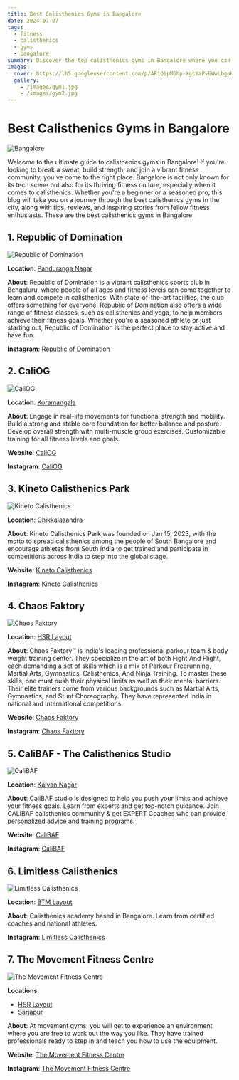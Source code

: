 ```yaml
---
title: Best Calisthenics Gyms in Bangalore
date: 2024-07-07
tags:
  - fitness
  - calisthenics
  - gyms
  - bangalore
summary: Discover the top calisthenics gyms in Bangalore where you can build strength and join a vibrant fitness community.
images:
  cover: https://lh5.googleusercontent.com/p/AF1QipM6hp-XgcYaPv6WwLbgoKbPLbb97j1fiTFnJxra=w408-h272-k-no
  gallery:
    - /images/gym1.jpg
    - /images/gym2.jpg
---
```


# Best Calisthenics Gyms in Bangalore

<div className="relative justify-center items-center h-[350px] mb-4 mt-10 border border-white/30">
  <Image
    src="https://images.unsplash.com/photo-1596796679119-7cf1a9e5448b?w=500&auto=format&fit=crop&q=60&ixlib=rb-4.0.3&ixid=M3wxMjA3fDB8MHxzZWFyY2h8NHx8YmFuZ2Fsb3JlfGVufDB8fDB8fHww"
    alt="Bangalore"
    className="h-[56] w-full object-cover"
    fill
  />
</div>

Welcome to the ultimate guide to calisthenics gyms in Bangalore! If you're looking to break a sweat, build strength, and join a vibrant fitness community, you've come to the right place. Bangalore is not only known for its tech scene but also for its thriving fitness culture, especially when it comes to calisthenics. Whether you're a beginner or a seasoned pro, this blog will take you on a journey through the best calisthenics gyms in the city, along with tips, reviews, and inspiring stories from fellow fitness enthusiasts. These are the best calisthenics gyms in Bangalore.

## 1. **Republic of Domination**

<div className="relative justify-center items-center h-[350px] mb-4 mt-10 border border-white/30">
  <Image
    src="https://lh5.googleusercontent.com/p/AF1QipM6hp-XgcYaPv6WwLbgoKbPLbb97j1fiTFnJxra=w408-h272-k-no"
    alt="Republic of Domination"
    className="h-[56] w-full object-cover"
    fill
  />
</div>

**Location**: [Panduranga Nagar](https://maps.app.goo.gl/xrakRk2YAnrX9HSd7)

**About**: Republic of Domination is a vibrant calisthenics sports club in Bengaluru, where people of all ages and fitness levels can come together to learn and compete in calisthenics. With state-of-the-art facilities, the club offers something for everyone. Republic of Domination also offers a wide range of fitness classes, such as calisthenics and yoga, to help members achieve their fitness goals. Whether you're a seasoned athlete or just starting out, Republic of Domination is the perfect place to stay active and have fun.

**Instagram**: [Republic of Domination](https://www.instagram.com/republic_of_domination)

## 2. **CaliOG**

<div className="relative justify-center items-center h-[350px] mb-4 mt-10 border border-white/30">
  <Image
    src="https://lh5.googleusercontent.com/p/AF1QipOE1oSZ0OkLAoE7j7tO1WTK5geJi3nN55jr-biM=w408-h612-k-no"
    alt="CaliOG"
    className="h-[56] w-full object-cover"
    fill
  />
</div>

**Location**: [Koramangala](https://maps.app.goo.gl/mWh2dhuqwqeWb4yM9)

**About**: Engage in real-life movements for functional strength and mobility. Build a strong and stable core foundation for better balance and posture. Develop overall strength with multi-muscle group exercises. Customizable training for all fitness levels and goals.

**Website**: [CaliOG](https://caliog.in/)

**Instagram**: [CaliOG](https://www.instagram.com/caliog.in)

## 3. **Kineto Calisthenics Park**

<div className="relative justify-center items-center h-[350px] mb-4 mt-10 border border-white/30">
  <Image
    src="https://lh5.googleusercontent.com/p/AF1QipNAGnxPJVsWM7iOqQeFuDBKwXVRLIuwYig3QZzK=w426-h240-k-no"
    alt="Kineto Calisthenics"
    className="h-[56] w-full object-cover"
    fill
  />
</div>

**Location**: [Chikkalasandra](https://maps.app.goo.gl/GiQzrUFAq5AuCoU17)

**About**: Kineto Calisthenics Park was founded on Jan 15, 2023, with the motto to spread calisthenics among the people of South Bangalore and encourage athletes from South India to get trained and participate in competitions across India to step into the global stage.

**Website**: [Kineto Calisthenics](http://www.kinetocalisthenics.com/)

**Instagram**: [Kineto Calisthenics](https://www.instagram.com/kineto_calisthenics/)

## 4. **Chaos Faktory**

<div className="relative justify-center items-center h-[350px] mb-4 mt-10 border border-white/30">
  <Image
    src="https://lh5.googleusercontent.com/p/AF1QipMSEbHmpMbdjuJ9PDGBqadMU9Kul4VdD6ul-sLb=w426-h240-k-no"
    alt="Chaos Faktory"
    className="h-[56] w-full object-cover"
    fill
  />
</div>

**Location**: [HSR Layout](https://maps.app.goo.gl/QLTYL1esULrH66Jd9)

**About**: Chaos Faktory™ is India's leading professional parkour team & body weight training center. They specialize in the art of both Fight And Flight, each demanding a set of skills which is a mix of Parkour Freerunning, Martial Arts, Gymnastics, Calisthenics, And Ninja Training. To master these skills, one must push their physical limits as well as their mental barriers. Their elite trainers come from various backgrounds such as Martial Arts, Gymnastics, and Stunt Choreography. They have represented India in national and international competitions.

**Website**: [Chaos Faktory](https://chaosfaktory.com/)

**Instagram**: [Chaos Faktory](https://www.instagram.com/chaosfaktory/)

## 5. **CaliBAF - The Calisthenics Studio**

<div className="relative justify-center items-center h-[350px] mb-4 mt-10 border border-white/30">
  <Image
    src="https://lh5.googleusercontent.com/p/AF1QipO9DDaRJp9vYnCOvFLpIZP4wOCD-WizzNxBEeNX=w426-h240-k-no"
    alt="CaliBAF"
    className="h-[56] w-full object-cover"
    fill
  />
</div>

**Location**: [Kalyan Nagar](https://maps.app.goo.gl/TroDC7T1CCzJJ5Cp8)

**About**: CaliBAF studio is designed to help you push your limits and achieve your fitness goals. Learn from experts and get top-notch guidance. Join CALIBAF calisthenics community & get EXPERT Coaches who can provide personalized advice and training programs.

**Website**: [CaliBAF](https://www.calibaf.in/)

**Instagram**: [CaliBAF](https://www.instagram.com/calisthenicsbybaf/)

## 6. **Limitless Calisthenics**

<div className="relative justify-center items-center h-[350px] mb-4 mt-10 border border-white/30">
  <Image
    src="https://lh5.googleusercontent.com/p/AF1QipNxEaWkvdkS9VqmFGtZ5sfzUdS_S6m-vY0XmnmV=w408-h725-k-no"
    alt="Limitless Calisthenics"
    className="h-[56] w-full object-cover"
    fill
  />
</div>

**Location**: [BTM Layout](https://maps.app.goo.gl/hN4F7F2D5PUxu8k79)

**About**: Calisthenics academy based in Bangalore. Learn from certified coaches and national athletes.

**Instagram**: [Limitless Calisthenics](https://www.instagram.com/limitless_calisthenics/)

## 7. **The Movement Fitness Centre**

<div className="relative justify-center items-center h-[350px] mb-4 mt-10 border border-white/30">
  <Image
    src="https://lh5.googleusercontent.com/p/AF1QipNvy8r0w24-25CCiwKdLRz_EmnMLKnWQsuSpkTO=w408-h306-k-no"
    alt="The Movement Fitness Centre"
    className="h-[56] w-full object-cover"
    fill
  />
</div>

**Locations**:

- [HSR Layout](https://maps.app.goo.gl/NrBEcNBBup7FJ6Gg8)
- [Sarjapur](https://maps.app.goo.gl/Pi66fdLLGa92Wdsf8)

**About**: At movement gyms, you will get to experience an environment where you are free to work out the way you like. They have trained professionals ready to step in and teach you how to use the equipment.

**Website**: [The Movement Fitness Centre](https://www.bethemovement.in/)

**Instagram**: [The Movement Fitness Centre](https://www.instagram.com/themovement.fitnesscentre/)